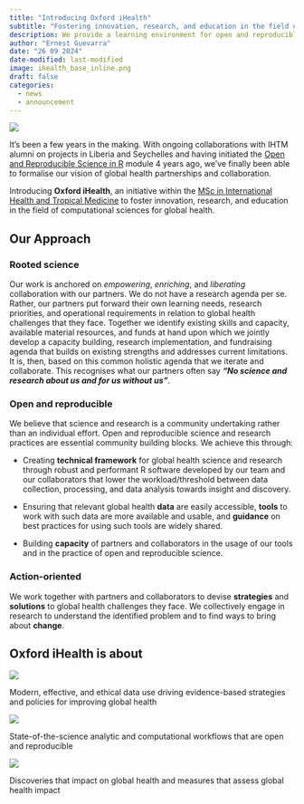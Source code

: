```yaml
---
title: "Introducing Oxford iHealth"
subtitle: "Fostering innovation, research, and education in the field of computational sciences for global health"
description: We provide a learning environment for open and reproducible science and collaborate with partners to leverage this learning to contribute to solutions to global health challenges.
author: "Ernest Guevarra"
date: "26 09 2024"
date-modified: last-modified
image: ihealth_base_inline.png
draft: false
categories:
  - news
  - announcement
---
```


![](../../images/ihealth_base_inline.png){fig-align="center"}

It's been a few years in the making. With ongoing collaborations with IHTM alumni on projects in Liberia and Seychelles and having initiated the [Open and Reproducible Science in R](https://oxford-ihtm.io/teacahing) module 4 years ago, we've finally been able to formalise our vision of global health partnerships and collaboration.

Introducing **Oxford iHealth**, an initiative within the [MSc in International Health and Tropical Medicine](https://www.tropicalmedicine.ox.ac.uk/study-with-us/msc-ihtm) to foster innovation, research, and education in the field of computational sciences for global health.

## Our Approach

### Rooted science
Our work is anchored on *empowering*, *enriching*, and *liberating* collaboration with our partners. We do not have a research agenda per se. Rather, our partners put forward their own learning needs, research priorities, and operational requirements in relation to global health challenges that they face. Together we identify existing skills and capacity, available material resources, and funds at hand upon which we jointly develop a capacity building, research implementation, and fundraising agenda that builds on existing strengths and addresses current limitations. It is, then, based on this common holistic agenda that we iterate and collaborate. This recognises what our partners often say ***"No science and research about us and for us without us"***.

### Open and reproducible
We believe that science and research is a community undertaking rather than an individual effort. Open and reproducible science and research practices are essential community building blocks. We achieve this through:

* Creating **technical framework** for global health science and research through robust and performant R software developed by our team and our collaborators that lower the workload/threshold between data collection, processing, and data analysis towards insight and discovery.

* Ensuring that relevant global health **data** are easily accessible, **tools** to work with such data are more available and usable, and **guidance** on best practices for using such tools are widely shared.

* Building **capacity** of partners and collaborators in the usage of our tools and in the practice of open and reproducible science.

### Action-oriented
We work together with partners and collaborators to devise **strategies** and **solutions** to global health challenges they face. We collectively engage in research to understand the identified problem and to find ways to bring about **change**.

## Oxford iHealth is about

::: {.grid}

::: {.g-col-4}

![](../../images/insight.png){fig-align="center"}

Modern, effective, and ethical data use driving evidence-based strategies and policies for improving global health

:::

::: {.g-col-4}

![](../../images/innovation.png){fig-align="center"}

State-of-the-science analytic and computational workflows that are open and reproducible

:::

::: {.g-col-4}

![](../../images/impact.png){fig-align="center"}

Discoveries that impact on global health and measures that assess global health impact

:::

:::

